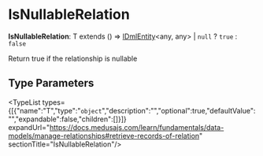 
# IsNullableRelation

 **IsNullableRelation**: T extends () => [IDmlEntity](../../interfaces/types.DmlTypes.IDmlEntity/page.mdx)&#60;any, any&#62; \| `null` ? `true` : `false`

Return true if the relationship is nullable

## Type Parameters

<TypeList types={[{"name":"T","type":"`object`","description":"","optional":true,"defaultValue":"","expandable":false,"children":[]}]} expandUrl="https://docs.medusajs.com/learn/fundamentals/data-models/manage-relationships#retrieve-records-of-relation" sectionTitle="IsNullableRelation"/>
